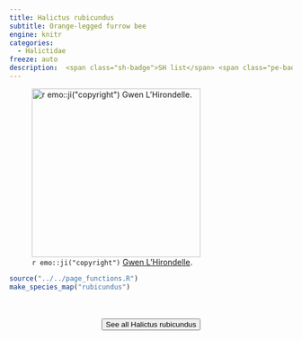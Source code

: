 ```yaml
---
title: Halictus rubicundus
subtitle: Orange-legged furrow bee
engine: knitr
categories:
  - Halictidae
freeze: auto
description:  <span class="sh-badge">SH list</span> <span class="pe-badge">PM Evidence</span> <span class="gali-badge">Galiano</span>
---
```

![`r emo::ji("copyright")` [Gwen L'Hirondelle ](https://inaturalist.ca/photos/309879580/).](https://inaturalist-open-data.s3.amazonaws.com/photos/309879580/large.jpg){height=300}





```r
source("../../page_functions.R")
make_species_map("rubicundus")
```
<br><br>
<center>


<a href="https://inaturalist.ca/observations?place_id=7085&quality_grade=research&subview=map&taxon_id=127747"><button type="button" class="btn btn-secondary">See all Halictus rubicundus <i class="fa-solid fa-arrow-up-right-from-square"></i> </button></a>
</center>
